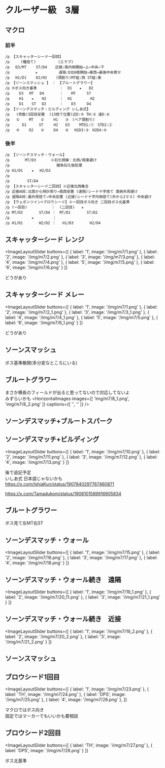 

# クルーザー級　3層

##  マクロ
### 前半
```
/p 【スキャッターシード一回目】
/p     (種捨て)　　　　　　(エラプ)
/p 　D3/MT　　 ST/D4  　近接:南内側開始→上→中央→下
/p 　　　    　★　　　　   遠隔:D北H南開始→東西→最後中央寄せ
/p 　H1/D1　　 D2/H2    (頭割り)MT組:西 ST組:東
/p 【ソーンスマッシュ 】　｜ 【ブルートグラワー】
/p ※ボス向き基準　    　   ｜  D1　　★　　D2
/p 　　D3　 MT　 D4       ｜ 　 MT　　　ST
/p 　　H1 　 ★ 　 H2      ｜  H1　　　　　H2
/p 　　D1 　 ST 　D2      ｜ 　 D3　　　D4
/p 【ソーンデスマッチ・ビルディング いしあ式】
/p   (奇数)3回目安置  (13捨て位置)近D:④ TH:② 遠D:⑥
/p   ①　 　MT　　②　 　H1　　③　(ペア頭割り)
/p   　 D1　    ST   　H2　　D3　　 MTD1:①　STD2:②
/p   ④　　 D2　　⑤　　 D4　　⑥　 H1D3:③　H2D4:⑤
```

### 後半
```
/p 【ソーンデスマッチ・ウォール】
/p 　　　 MT/D3　　　　※石化視線：北西/南東避け
/p 　　　　　　　　　　　  雑魚石化後処理
/p H1/D1    ★　 H2/D2
/p 　　　　 
/p 　　　  ST/D4
/p 【スキャッターシード二回目】※近接北西集合
/p 近接AOE:北西から時計周り→南西安置 (遠隔)シード十字捨て 南側外周避け
/p 遠隔AOE:最外周捨て→中央安置 (近接)シード十字内側捨て(外から2マス) 中央避け
/p 【ウェポンツイン+ブロウシード】※一回目ボス向き 二回目ボス北基準
/p (一回目)　　　　　　 ｜  (二回目)   ★
/p MT/D3　 　   ST/D4 ｜　MT/D1　　    ST/D2  
/p 　　　    ★　　　　  ｜
/p H1/D1　　    H2/D2 ｜   H1/D3　　    H2/D4  
```

## スキャッターシード レンジ　<HeadingYouTubeIcon videoId="z3FFRdmcz_U" startTime={56} />
<ImageLayoutSlider
  buttons={[
    { label: '1', image: '/img/m7/1.png' },
    { label: '2', image: '/img/m7/2.png' },
    { label: '3', image: '/img/m7/3.png' },
    { label: '4', image: '/img/m7/4.png' },
    { label: '5', image: '/img/m7/5.png' },
    { label: '6', image: '/img/m7/6.png' }
  ]}
>
どうがあり
</ImageLayoutSlider>

## スキャッターシード メレー　<HeadingYouTubeIcon videoId="cVgojWqULRI" startTime={13340} />
<ImageLayoutSlider
  buttons={[
    { label: '1', image: '/img/m7/1.png' },
    { label: '2', image: '/img/m7/2_1.png' },
    { label: '3', image: '/img/m7/3_1.png' },
    { label: '4', image: '/img/m7/4_1.png' },
    { label: '5', image: '/img/m7/5.png' },
    { label: '6', image: '/img/m7/6_1.png' }
  ]}
>
どうがあり
</ImageLayoutSlider>

## ソーンスマッシュ

<ImageLayout src="img/m7/7.png" alt="ソーンスマッシュ">
ボス基準散開(多分変なところにいる)
</ImageLayout>

## ブルートグラワー
まさか横長のフィールドが出ると思ってないので対応してないよ  
みずらいかも
<HorizontalImages 
  images={[
    'img/m7/8_1.png',
    'img/m7/8_2.png'
  ]}
  captions={[
    '',
    ''
  ]}
/>

## ソーンデスマッチ+ブルートスパーク

<ImageLayout src="img/m7/9.png" alt="ソーンデスマッチ">
</ImageLayout>
<ImageLayout src="img/m7/30.png" alt="ソーンデスマッチ">
</ImageLayout>


## ソーンデスマッチ+ビルディング
<ImageLayoutSlider
  buttons={[
    { label: '1', image: '/img/m7/10.png' },
    { label: '2', image: '/img/m7/11.png' },
    { label: '3', image: '/img/m7/12.png' },
    { label: '4', image: '/img/m7/13.png' }
  ]}
>
後で追記予定  
いしあ式 日本語じゃないかも https://x.com/IshiaKun/status/1907840297767460871  

  
https://x.com/Tamadukom/status/1908101589916905834
</ImageLayoutSlider>

## ブルートグラワー

<ImageLayout src="img/m7/14.png" alt="ブルートグラワー2">
ボス見て左MT右ST
</ImageLayout>

## ソーンデスマッチ・ウォール
<ImageLayoutSlider
  buttons={[
    { label: '1', image: '/img/m7/15.png' },
    { label: '2', image: '/img/m7/16.png' },
    { label: '3', image: '/img/m7/17.png' },
    { label: '4', image: '/img/m7/18.png' }
  ]}
>

</ImageLayoutSlider>

## ソーンデスマッチ・ウォール続き　遠隔
<ImageLayoutSlider
  buttons={[
    { label: '1', image: '/img/m7/19_1.png' },
    { label: '2', image: '/img/m7/20_11.png' },
    { label: '3', image: '/img/m7/21_1.png' }
  ]}
>

</ImageLayoutSlider>


## ソーンデスマッチ・ウォール続き　近接
<ImageLayoutSlider
  buttons={[
    { label: '1', image: '/img/m7/19_2.png' },
    { label: '2', image: '/img/m7/20_2.png' },
    { label: '3', image: '/img/m7/21_2.png' }
  ]}
>

</ImageLayoutSlider>

## ソーンスマッシュ

<ImageLayout src="img/m7/22.png" alt="ソーンスマッシュ">
</ImageLayout>

## ブロウシード1回目
<ImageLayoutSlider
  buttons={[
    { label: '1', image: '/img/m7/23.png' },
    { label: 'TH', image: '/img/m7/24.png' },
    { label: 'DPS', image: '/img/m7/25.png' },
    { label: '4', image: '/img/m7/26.png' },
  ]}
>
マクロではボス向き  
固定ではマーカーでもいいかも要相談
</ImageLayoutSlider>

## ブロウシード2回目
<ImageLayoutSlider
  buttons={[
    { label: 'TH', image: '/img/m7/27.png' },
    { label: 'DPS', image: '/img/m7/28.png' }
  ]}
>
ボス北基準
</ImageLayoutSlider>
